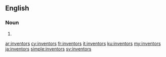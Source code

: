==English==

===Noun===
{{head|en|noun plural form}}

# {{plural of|inventor|lang=en}}

[[ar:inventors]]
[[cy:inventors]]
[[fr:inventors]]
[[it:inventors]]
[[ku:inventors]]
[[my:inventors]]
[[ja:inventors]]
[[simple:inventors]]
[[sv:inventors]]